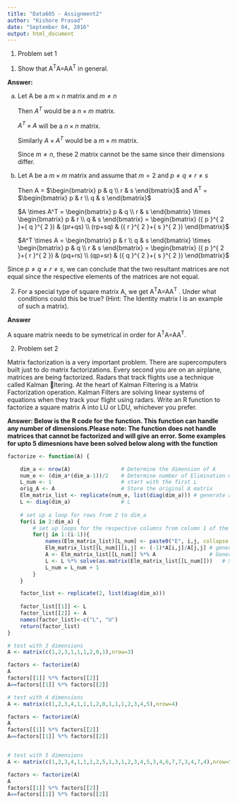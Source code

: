 ---
title: "Data605 - Assignment2"
author: "Kishore Prasad"
date: "September 04, 2016"
output: html_document
---


1. Problem set 1

(1) Show that A^T^A=AA^T^ in general.

**Answer:**

a)  Let A be a $m \times n$ matrix and $m \neq  n$

    Then $A^T$ would be a $n \times m$ matrix.

    $A^T \times A$ will be a $n \times n$ matrix.

    Similarly $A \times A^T$ would be a $m \times m$ matrix. 

    Since $m \neq n$, these 2 matrix cannot be the same since their dimensions differ.

b)  Let A be a $m \times m$ matrix and assume that $m = 2$ and $p \neq q \neq r \neq s$ 

    Then A = $\begin{bmatrix} p & q \\ r & s \end{bmatrix}$ and A^T^ = $\begin{bmatrix} p & r \\ q & s \end{bmatrix}$ 
    
    
    $A \times A^T = \begin{bmatrix} p & q \\ r & s \end{bmatrix} \times \begin{bmatrix} p & r \\ q & s \end{bmatrix} = \begin{bmatrix} ({ p }^{ 2 }+{ q }^{ 2 }) & (pr+qs) \\ (rp+sq) & ({ r }^{ 2 }+{ s }^{ 2 }) \end{bmatrix}$


    $A^T \times A = \begin{bmatrix} p & r \\ q & s \end{bmatrix} \times \begin{bmatrix} p & q \\ r & s \end{bmatrix} = \begin{bmatrix} ({ p }^{ 2 }+{ r }^{ 2 }) & (pq+rs) \\ (qp+sr) & ({ q }^{ 2 }+{ s }^{ 2 }) \end{bmatrix}$

Since $p \neq q \neq r \neq s$, we can conclude that the two resultant matrices are not equal since the respective elements of the matrices are not equal.



(2) For a special type of square matrix A, we get A^T^A=AA^T^ . Under what conditions could this be true? (Hint: The Identity matrix I is an example of such a matrix).

**Answer**

A square matrix needs to be symetrical in order for A^T^A=AA^T^.




2. Problem set 2

Matrix factorization is a very important problem. There are supercomputers built just to do matrix factorizations. Every second you are on an airplane, matrices are being factorized. Radars that track flights use a technique called Kalman ltering. At the heart of Kalman Filtering is a Matrix Factorization operation. Kalman Filters are solving linear
systems of equations when they track your flight using radars. Write an R function to factorize a square matrix A into LU or LDU, whichever you prefer. 

**Answer: Below is the R code for the function. This function can handle any number of dimensions.Please note: The function does not handle matrices that cannot be factorized and will give an error. Some examples for upto 5 dimesnions have been solved below along with the function**


```{r, warning=FALSE, message=FALSE}

factorize <- function(A) {

    dim_a <- nrow(A)                # Determine the dimension of A
    num_e <- (dim_a*(dim_a-1))/2    # Determine number of Elimination matrices
    L_num <- 1                      # start with the first L 
    orig_A <- A                     # Store the original A matrix
    Elm_matrix_list <- replicate(num_e, list(diag(dim_a))) # generate a list to store all the elimination matrices for troubleshooting if required
    L <- diag(dim_a)                # L
    
    # set up a loop for rows from 2 to dim_a
    for(i in 2:dim_a) {
        # set up loops for the respective columns from column 1 of the row to column i - 1
        for(j in 1:(i-1)){
            names(Elm_matrix_list)[L_num] <- paste0("E", i,j, collapse = "") #name the respective Elimination matrices with E21, E22 etc.
            Elm_matrix_list[[L_num]][i,j] <- (-1)*A[i,j]/A[j,j] # generate the Elimination matrix
            A <- Elm_matrix_list[[L_num]] %*% A                 # Generate the new A  
            L <- L %*% solve(as.matrix(Elm_matrix_list[[L_num]]))   # Store the L
            L_num = L_num + 1            
        }
    }

    factor_list <- replicate(2, list(diag(dim_a)))
    
    factor_list[[1]] <- L
    factor_list[[2]] <- A
    names(factor_list)<-c("L", "U")
    return(factor_list)
}

```



```{r, warning=FALSE, message=FALSE}

# test with 3 dimensions
A <- matrix(c(1,2,3,1,1,1,2,0,1),nrow=3)

factors <- factorize(A)
A
factors[[1]] %*% factors[[2]]
A==factors[[1]] %*% factors[[2]]

# test with 4 dimensions
A <- matrix(c(1,2,3,4,1,1,1,2,0,1,1,1,2,3,4,5),nrow=4)

factors <- factorize(A)
A
factors[[1]] %*% factors[[2]]
A==factors[[1]] %*% factors[[2]]


# test with 5 dimensions
A <- matrix(c(1,2,3,4,1,1,1,2,5,1,3,1,2,3,4,5,3,4,6,7,7,3,4,7,4),nrow=5)

factors <- factorize(A)
A
factors[[1]] %*% factors[[2]]
A==factors[[1]] %*% factors[[2]]

```

